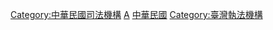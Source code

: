 [[Category:中華民國司法機構|Category:中華民國司法機構]]
[[Category:中華民國法務部|A]]
[[Category:各国检察机关|中華民國]]
[[Category:臺灣執法機構|Category:臺灣執法機構]]